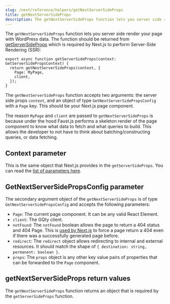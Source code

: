 ```yaml
---
slug: /next/reference/helpers/getNextServerSideProps
title: getNextServerSideProps
description: The getNextServerSideProps function lets you server side render your page with WordPress data.
---
```


The `getNextServerSideProps` function lets you server side render your page with WordPress data.
The function should be returned from [getServerSideProps](https://nextjs.org/docs/basic-features/data-fetching/get-server-side-props) which is required by Next.js to perform Server-Side Rendering (SSR):

```
export async function getServerSideProps(context: GetServerSidePropsContext) {
  return getNextServerSideProps(context, {
    Page: MyPage,
    client,
  });
}
```

The `getNextServerSideProps` function accepts two arguments: the server side props `context`, and an object of type `GetNextServerSidePropsConfig` with a `Page` key.
This should be your Next.js page component.

The reason `MyPage` and `client` are passed to `getNextServerSideProps` is because
under the hood Faust.js performs a skeleton render of the page component to know what data to fetch and what queries to build.
This allows the developer to not have to think about batching/constructing queries, or data fetching.

## Context parameter

This is the same object that Next.js provides in the `getServerSideProps`. You can read the [list of parameters here](https://nextjs.org/docs/api-reference/data-fetching/get-server-side-props#context-parameter).

## GetNextServerSidePropsConfig parameter

The secondary argument object of the `getNextServerSideProps` is of type `GetNextServerSidePropsConfig` and accepts the following parameters:

* `Page`: The current page component. It can be any valid React Element.
* `client`: The GQty client.
* `notFound`: The `notFound` boolean allows the page to return a 404 status and 404 Page. This is [used by Next.js](https://nextjs.org/docs/api-reference/data-fetching/get-server-side-props#notfound) to force a page return a 404 even if there was a successfully generated page before.
* `redirect`: The `redirect` object allows redirecting to internal and external resources. It should match the shape of `{ destination: string, permanent: boolean }`.
* `props`: The `props` object is any other key value pairs of properties that can be forwarded to the `Page` component.

## getNextServerSideProps return values

The `getNextServerSideProps` function returns an object that is required by the `getServerSideProps` function.
